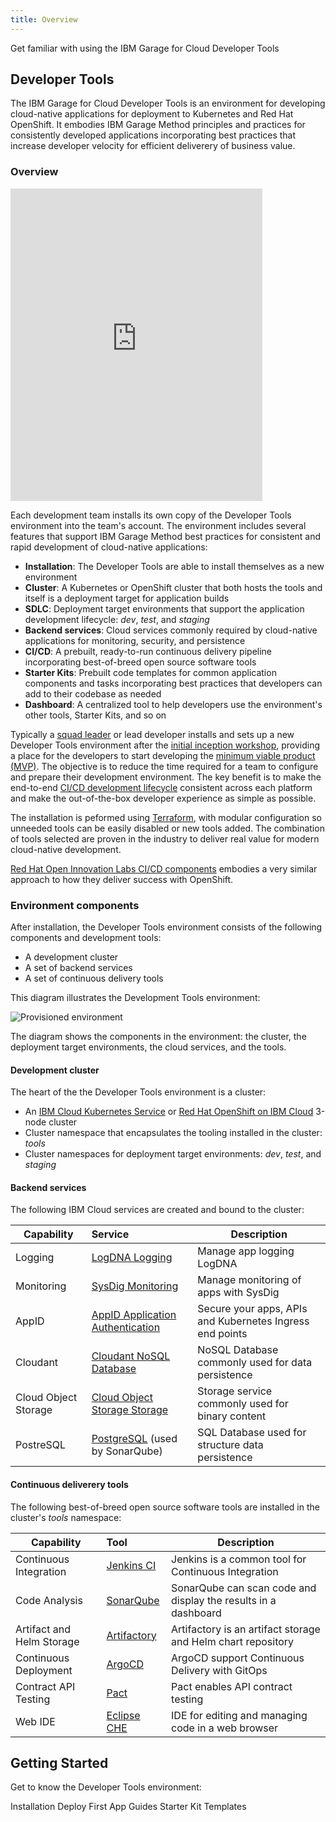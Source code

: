 ```yaml
---
title: Overview
---
```


<PageDescription>

Get familiar with using the IBM Garage for Cloud Developer Tools

</PageDescription>

## Developer Tools

The IBM Garage for Cloud Developer Tools is an environment for developing cloud-native applications for deployment 
to Kubernetes and Red Hat OpenShift. It embodies IBM Garage Method principles and practices for consistently developed 
applications incorporating best practices that increase developer velocity for efficient deliverery of business value.

### Overview

<iframe width="80%" height="500" src="https://www.youtube.com/embed/GOPWObjFTsI" frameborder="0" allow="accelerometer; autoplay; encrypted-media; gyroscope; picture-in-picture" allowfullscreen></iframe>

<p></p>

Each development team installs its own copy of the Developer Tools environment into the team's account. 
The environment includes several features that support IBM Garage Method best practices for consistent and rapid development 
of cloud-native applications:
- **Installation**: The Developer Tools are able to install themselves as a new environment 
- **Cluster**: A Kubernetes or OpenShift cluster that both hosts the tools and itself is a deployment target for application builds
- **SDLC**: Deployment target environments that support the application development lifecycle: *dev*, *test*, and *staging*
- **Backend services**: Cloud services commonly required by cloud-native applications for monitoring, security, and persistence
- **CI/CD**: A prebuilt, ready-to-run continuous delivery pipeline incorporating best-of-breed open source software tools
- **Starter Kits**: Prebuilt code templates for common application components and tasks incorporating best practices that developers can add to their codebase as needed
- **Dashboard**: A centralized tool to help developers use the environment's other tools, Starter Kits, and so on

Typically a [squad leader](https://www.ibm.com/garage/method/practices/culture/practice-building-effective-squads/) 
or lead developer installs and sets up a new Developer Tools environment after the 
[initial inception workshop](https://www.ibm.com/garage/method/practices/think/inception),
providing a place for the developers to start developing the 
[minimum viable product (MVP)](https://www.ibm.com/garage/method/practices/think/inception/practice_minimum_viable_product).
The objective is to reduce the time required for a team to configure and prepare their development environment.
The key benefit is to make the end-to-end 
[CI/CD development lifecycle](https://www.ibm.com/garage/method/practices/deliver/practice_continuous_delivery/) 
consistent across each platform and make the out-of-the-box developer experience as simple as possible.

The installation is peformed using [Terraform](https://cloud.ibm.com/docs/terraform), 
with modular configuration so unneeded tools can be easily disabled or new tools added. 
The combination of tools selected are proven in the industry to deliver real value for modern cloud-native development.

[Red Hat Open Innovation Labs CI/CD components](https://github.com/rht-labs/labs-ci-cd) embodies a very similar approach to how they deliver success with OpenShift.

### Environment components

After installation, the Developer Tools environment consists of the following components and development tools:
- A development cluster
- A set of backend services
- A set of continuous delivery tools

This diagram illustrates the Development Tools environment:

![Provisioned environment](catalyst-provisioned-environment.png)

The diagram shows the components in the environment: the cluster, the deployment target environments, the cloud services, and the tools.

#### Development cluster

The heart of the the Developer Tools environment is a cluster:

- An [IBM Cloud Kubernetes Service](https://www.ibm.com/cloud/container-service) 
or [Red Hat OpenShift on IBM Cloud](https://www.ibm.com/cloud/openshift) 3-node cluster
- Cluster namespace that encapsulates the tooling installed in the cluster: *tools*
- Cluster namespaces for deployment target environments: *dev*, *test*, and *staging*

#### Backend services

The following IBM Cloud services are created and bound to the cluster:

| Capability                | Service        |Description |
| -----------------------   |:-------------- |------------|
| Logging                   | [LogDNA Logging](https://cloud.ibm.com/docs/services/Log-Analysis-with-LogDNA?topic=LogDNA-getting-started)  | Manage app logging LogDNA  |
| Monitoring                | [SysDig Monitoring](https://cloud.ibm.com/docs/services/Monitoring-with-Sysdig?topic=Sysdig-getting-started) | Manage monitoring of apps with SysDig |
| AppID                     | [AppID Application Authentication](https://cloud.ibm.com/docs/services/appid?topic=appid-service-access-management) | Secure your apps, APIs and Kubernetes Ingress end points |
| Cloudant                  | [Cloudant NoSQL Database](https://cloud.ibm.com/docs/services/Cloudant?topic=cloudant-getting-started) | NoSQL Database commonly used for data persistence |
| Cloud Object Storage      | [Cloud Object Storage Storage](https://cloud.ibm.com/docs/services/cloud-object-storage?topic=cloud-object-storage-getting-started) | Storage service commonly used for binary content |
| PostreSQL                 | [PostgreSQL](https://cloud.ibm.com/docs/services/databases-for-postgresql?topic=databases-for-postgresql-about) (used by SonarQube) | SQL Database used for structure data persistence |

#### Continuous deliverery tools

The following best-of-breed open source software tools are installed in the cluster's *tools* namespace:

| Capability                  | Tool                                            |Description |
| --------------------------- |:--------------                                  |------------|
| Continuous Integration      | [Jenkins CI](https://jenkins.io/)               | Jenkins is a common tool for Continuous Integration   |
| Code Analysis               | [SonarQube](https://www.sonarqube.org/)         | SonarQube can scan code and display the results in a dashboard |
| Artifact and Helm Storage   | [Artifactory](https://jfrog.com/open-source/)   | Artifactory is an artifact storage and Helm chart repository  |
| Continuous Deployment       | [ArgoCD](https://argoproj.github.io/argo-cd/)   | ArgoCD support Continuous Delivery with GitOps |
| Contract API Testing        | [Pact](https://docs.pact.io/)                   | Pact enables API contract testing |
| Web IDE                     | [Eclipse CHE](https://www.eclipse.org/che/)     | IDE for editing and managing code in a web browser |

## Getting Started

Get to know the Developer Tools environment:

<AnchorLinks>
  <AnchorLink to="/installation/overview">Installation</AnchorLink>
  <AnchorLink to="/getting-started/deploy-app">Deploy First App</AnchorLink>
  <AnchorLink to="/guides/overview">Guides</AnchorLink>
  <AnchorLink to="/starterkits/overview">Starter Kit Templates</AnchorLink>
</AnchorLinks>
